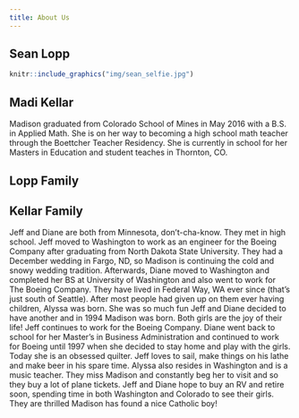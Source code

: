 ```yaml
---
title: About Us
---
```


## Sean Lopp
```r
knitr::include_graphics("img/sean_selfie.jpg")
```


## Madi Kellar
Madison graduated from Colorado School of Mines in May 2016 with a B.S. in Applied Math. She is on her way to becoming a high school math teacher through the Boettcher Teacher Residency. She is currently in school for her Masters in Education and student teaches in Thornton, CO.

## Lopp Family


## Kellar Family
Jeff and Diane are both from Minnesota, don't-cha-know.  They met in high school.  Jeff moved to Washington to work as an engineer for the Boeing Company after graduating from North Dakota State University.  They had a December wedding in Fargo, ND, so Madison is continuing the cold and snowy wedding tradition. Afterwards, Diane moved to Washington and completed her BS at University of Washington and also went to work for The Boeing Company.  They have lived in Federal Way, WA ever since (that's just south of Seattle). After most people had given up on them ever having children, Alyssa was born.  She was so much fun Jeff and Diane decided to have another and in 1994 Madison was born.  Both girls are the joy of their life!  Jeff continues to work for the Boeing Company.  Diane went back to school for her Master's in Business Administration and continued to work for Boeing until 1997 when she decided to stay home and play with the girls.  Today she is an obsessed quilter.  Jeff loves to sail, make things on his lathe and make beer in his spare time.  Alyssa also resides in Washington and is a music teacher. They miss Madison and constantly beg her to visit and so they buy a lot of plane tickets. Jeff and Diane hope to buy an RV and retire soon, spending time in both Washington and Colorado to see their girls.  They are thrilled Madison has found a nice Catholic boy! 
